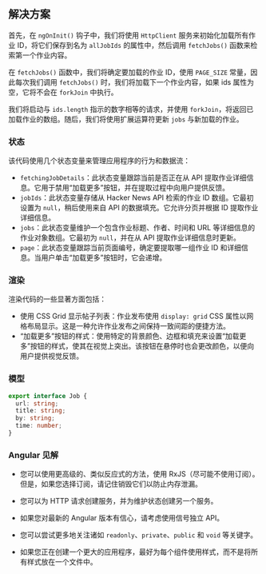 
## 解决方案

首先，在 `ngOnInit()` 钩子中，我们将使用 `HttpClient` 服务来初始化加载所有作业 ID，将它们保存到名为 `allJobIds` 的属性中，然后调用 `fetchJobs()` 函数来检索第一个作业内容。

在 `fetchJobs()` 函数中，我们将确定要加载的作业 ID，使用 `PAGE_SIZE` 常量，因此每次我们调用 `fetchJobs()` 时，我们将加载下一个作业内容，如果 ids 属性为空，它将不会在 `forkJoin` 中执行。

我们将启动与 `ids.length` 指示的数字相等的请求，并使用 `forkJoin`，将返回已加载作业的数组。随后，我们将使用扩展运算符更新 `jobs` 与新加载的作业。

### 状态

该代码使用几个状态变量来管理应用程序的行为和数据流：

* `fetchingJobDetails`：此状态变量跟踪当前是否正在从 API 提取作业详细信息。它用于禁用“加载更多”按钮，并在提取过程中向用户提供反馈。
* `jobIds`：此状态变量存储从 Hacker News API 检索的作业 ID 数组。它最初设置为 `null`，稍后使用来自 API 的数据填充。它允许分页并根据 ID 提取作业详细信息。
* `jobs`：此状态变量维护一个包含作业标题、作者、时间和 URL 等详细信息的作业对象数组。它最初为 `null`，并在从 API 提取作业详细信息时更新。
* `page`：此状态变量跟踪当前页面编号，确定要提取哪一组作业 ID 和详细信息。当用户单击“加载更多”按钮时，它会递增。

### 渲染

渲染代码的一些显著方面包括：

* 使用 CSS Grid 显示帖子列表：作业发布使用 `display: grid` CSS 属性以网格布局显示。这是一种允许作业发布之间保持一致间距的便捷方法。
* “加载更多”按钮的样式：使用特定的背景颜色、边框和填充来设置“加载更多”按钮的样式，使其在视觉上突出。该按钮在悬停时也会更改颜色，以便向用户提供视觉反馈。

### 模型

```typescript
export interface Job {
  url: string;
  title: string;
  by: string;
  time: number;
}
```

### Angular 见解

* 您可以使用更高级的、类似反应式的方法，使用 RxJS（尽可能不使用订阅）。但是，如果您选择订阅，请记住销毁它们以防止内存泄漏。

* 您可以为 HTTP 请求创建服务，并为维护状态创建另一个服务。

* 如果您对最新的 Angular 版本有信心，请考虑使用信号独立 API。

* 您可以尝试更多地关注诸如 `readonly`、`private`、`public` 和 `void` 等关键字。

* 如果您正在创建一个更大的应用程序，最好为每个组件使用样式，而不是将所有样式放在一个文件中。

<TestCases />

<Notes />
